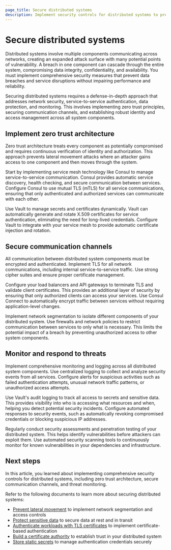 ```yaml
---
page_title: Secure distributed systems
description: Implement security controls for distributed systems to prevent data breaches and service disruptions while maintaining performance and reliability.
---
```


# Secure distributed systems

Distributed systems involve multiple components communicating across networks, creating an expanded attack surface with many potential points of vulnerability. A breach in one component can cascade through the entire system, compromising data integrity, confidentiality, and availability. You must implement comprehensive security measures that prevent data breaches and service disruptions without impairing performance and reliability.

Securing distributed systems requires a defense-in-depth approach that addresses network security, service-to-service authentication, data protection, and monitoring. This involves implementing zero trust principles, securing communication channels, and establishing robust identity and access management across all system components.

## Implement zero trust architecture

Zero trust architecture treats every component as potentially compromised and requires continuous verification of identity and authorization. This approach prevents lateral movement attacks where an attacker gains access to one component and then moves through the system.

Start by implementing service mesh technology like Consul to manage service-to-service communication. Consul provides automatic service discovery, health checking, and secure communication between services. Configure Consul to use mutual TLS (mTLS) for all service communications, ensuring that only authenticated and authorized services can communicate with each other.

Use Vault to manage secrets and certificates dynamically. Vault can automatically generate and rotate X.509 certificates for service authentication, eliminating the need for long-lived credentials. Configure Vault to integrate with your service mesh to provide automatic certificate injection and rotation.

## Secure communication channels

All communication between distributed system components must be encrypted and authenticated. Implement TLS for all network communications, including internal service-to-service traffic. Use strong cipher suites and ensure proper certificate management.

Configure your load balancers and API gateways to terminate TLS and validate client certificates. This provides an additional layer of security by ensuring that only authorized clients can access your services. Use Consul Connect to automatically encrypt traffic between services without requiring application-level changes.

Implement network segmentation to isolate different components of your distributed system. Use firewalls and network policies to restrict communication between services to only what is necessary. This limits the potential impact of a breach by preventing unauthorized access to other system components.

## Monitor and respond to threats

Implement comprehensive monitoring and logging across all distributed system components. Use centralized logging to collect and analyze security events from all services. Configure alerts for suspicious activities such as failed authentication attempts, unusual network traffic patterns, or unauthorized access attempts.

Use Vault's audit logging to track all access to secrets and sensitive data. This provides visibility into who is accessing what resources and when, helping you detect potential security incidents. Configure automated responses to security events, such as automatically revoking compromised credentials or blocking suspicious IP addresses.

Regularly conduct security assessments and penetration testing of your distributed system. This helps identify vulnerabilities before attackers can exploit them. Use automated security scanning tools to continuously monitor for known vulnerabilities in your dependencies and infrastructure.

## Next steps

In this article, you learned about implementing comprehensive security controls for distributed systems, including zero trust architecture, secure communication channels, and threat monitoring.

Refer to the following documents to learn more about securing distributed systems:

- [Prevent lateral movement](/well-architected-framework/secure-systems/prevent-lateral-movement) to implement network segmentation and access controls
- [Protect sensitive data](/well-architected-framework/secure-systems/data/protect-sensitive-data) to secure data at rest and in transit
- [Authenticate workloads with TLS certificates](/well-architected-framework/secure-systems/secure-applications/certificates/authenticate-workloads-tls) to implement certificate-based authentication
- [Build a certificate authority](/well-architected-framework/secure-systems/secure-applications/certificates/build-certificate-authority) to establish trust in your distributed system
- [Store static secrets](/well-architected-framework/secure-systems/secrets/store-static-secrets) to manage authentication credentials securely
